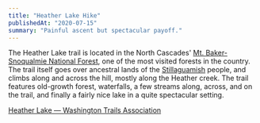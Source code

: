 ```yaml
---
title: "Heather Lake Hike"
publishedAt: "2020-07-15"
summary: "Painful ascent but spectacular payoff."
---
```


The Heather Lake trail is located in the North Cascades' [Mt. Baker-Snoqualmie National Forest](https://www.fs.usda.gov/mbs), one of the most visited forests in the country. The trail itself goes over ancestral lands of the [Stillaguamish](https://www.stillaguamish.com/about-us/) people, and climbs along and across the hill, mostly along the Heather creek. The trail features old-growth forest, waterfalls, a few streams along, across, and on the trail, and finally a fairly nice lake in a quite spectacular setting.

[Heather Lake — Washington Trails Association](https://www.wta.org/go-hiking/hikes/heather-lake-1)

<ImageWithAlt alt="Ancient tree stomp provides the foundation for a young forest" path="heather-lake-hike/2e439e2d7f2ab566db56f6af0d4c7ce1af44f304-1600x1200.jpg" />

<ImageWithAlt alt="The trail itself is rough" path="heather-lake-hike/696f955ee59016f13a196e6aa3841dab71de512f-2000x2667.jpg" />

<ImageWithAlt alt="Most of the trail is a mix of roots and rocks" path="heather-lake-hike/07267a6389392d51c7f84d7671f9685ea05b5984-2000x1500.jpg" />

<ImageWithAlt alt="Some nicer parts of the trail still require constant attentionWith a few streams along the trail, water is abundant. A nice spot to refill your camelback and refresh your face." path="heather-lake-hike/71e3520a57ccf20bf1d968157ca1b6a40be01057-2000x2667.jpg" />

<ImageWithAlt alt="Some segments are covered with these weird stairs-like paths." path="heather-lake-hike/83133de27af13e13fb847fd1e33de64701b10770-1600x2134.jpg" />

<ImageWithAlt alt="The lake is fairly small. It's nice and clean, the water is fresh and tasty. I'd say that the lake is somewhat secondary to the surrounding setting, though." path="heather-lake-hike/8af86e53589e1520d47a42c65e6d6dcfe3064383-2000x2667.jpg" />

<ImageWithAlt alt="Obligatory lunch. It's funny, this time I forgot my silverware (spork) and my fine china (stove cap which doubles as a bowl). As a result, I used the pouch as a bowl and my knife as a spork. Don't try this at home, kids!" path="heather-lake-hike/a19223b2ed7356dcfcf49bfdc1da910c862d5cc9-1600x2134.jpg" />

<ImageWithAlt alt="This is the view from my lunch spot. Like, literally, you eat hot lunch while enjoying this view 😍" path="heather-lake-hike/c3770848c86edc986509654f97c51eb94c9c708a-2000x2667.jpg" />

<ImageWithAlt alt="Heather Lake is not the most beautiful body of water, but given its location, it's well worth the hike!" path="heather-lake-hike/873545ce5327566dfd883b486db6e32a7babb188-2000x1500.jpg" />
